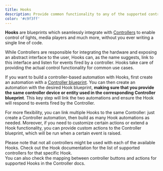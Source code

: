 ```yaml
---
title: Hooks
description: Provide common functionality to any of the supported controllers. Build controller-based automations for media players, lights and much more in just a few clicks.
color: '#c9f3ff'
---
```


**Hooks** are blueprints which seamlessly integrate with [Controllers](controllers) to enable control of lights, media players and much more, without you ever writing a single line of code.

While Controllers are responsible for integrating the hardware and exposing an abstract interface to the user, Hooks can, as the name suggests, link to this interface and listen for events fired by a controller. Hooks take care of providing the actual control functionality for common use cases.

If you want to build a controller-based automation with Hooks, first create an automation with a [Controller blueprint](controllers). You can then create an automation with the desired Hook blueprint, **making sure that you provide the same controller device or entity used in the corresponding Controller blueprint**. This key step will link the two automations and ensure the Hook will respond to events fired by the Controller.

For more flexibility, you can link multiple Hooks to the same Controller: just create a Controller automation, then build as many Hook automations as needed. Moreover, if you need to customize certain actions or extend a Hook functionality, you can provide custom actions to the Controller blueprint, which will be run when a certain event is raised.

Please note that not all controllers might be used with each of the available Hooks. Check out the Hook documentation for the list of supported controllers for that specific Hook.  
You can also check the mapping between controller buttons and actions for supported Hooks in the Controller docs.
